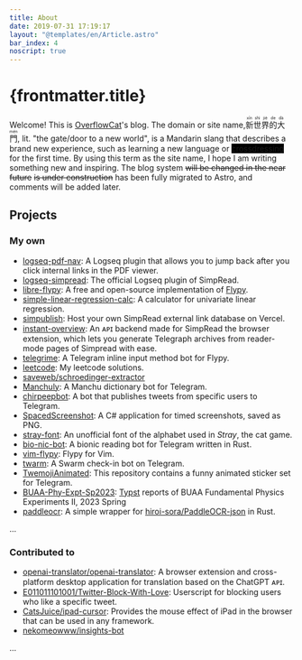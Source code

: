 ---
title: About
date: 2019-07-31 17:19:17
layout: "@templates/en/Article.astro"
bar_index: 4
noscript: true
---


# {frontmatter.title}

Welcome! This is [OverflowCat](https://github.com/OverflowCat)'s blog.
The domain
or site name, <span lang="zh"><ruby>新<rt>xīn</rt></ruby><ruby>世<rt>shì</rt></ruby><ruby>界<rt>jiè</rt></ruby><ruby>的<rt>de</rt></ruby><ruby>大<rt>dà</rt></ruby><ruby>門<rt>mén</rt></ruby></span>,
lit. "the gate/door to a new world",
is a Mandarin slang that describes a brand new experience,
such as learning a new language or <span style="background-color: black;">crossdressing</span> for the first time.
By using this term as the site name, I hope I am writing something new
and inspiring.
The blog system <Del>will be changed in the near future</Del> <Del>is under construction</Del>
<Add>has been fully migrated to Astro</Add>, and comments will be added later.

## Projects

### My own

- [logseq-pdf-nav](https://github.com/OverflowCat/logseq-pdf-nav): A Logseq plugin that allows you to jump back after you click internal links in the PDF viewer.
- [logseq-simpread](https://github.com/OverflowCat/ogseq-simpread): The official Logseq plugin of SimpRead.
- [libre-flypy](https://github.com/OverflowCat/libre-flypy): A free and open-source implementation of [Flypy](https://flypy.com).
- [simple-linear-regression-calc](https://github.com/OverflowCat/simple-linear-regression-calc): A calculator for univariate linear regression.
- [simpublish](https://github.com/OverflowCat/simpublish): Host your own SimpRead external link database on Vercel.
- [instant-overview](https://github.com/OverflowCat/instant-overview): An ᴀᴘɪ backend made for SimpRead the browser extension, which lets you generate Telegraph archives from reader-mode pages of Simpread with ease.
- [telegrime](https://github.com/OverflowCat/telegrime): A Telegram inline input method bot for Flypy.
- [leetcode](https://github.com/OverflowCat/leetcode): My leetcode solutions.
- [saveweb/schroedinger-extractor](https://github.com/saveweb/schroedinger-extractor)
- [Manchuly](https://github.com/OverflowCat/Manchuly): A Manchu dictionary bot for Telegram.
- [chirpeepbot](https://github.com/OverflowCat/chirpeepbot): A bot that publishes tweets from specific users to Telegram.
- [SpacedScreenshot](https://github.com/OverflowCat/SpacedScreenshot): A C# application for timed screenshots, saved as PNG.
- [stray-font](https://github.com/OverflowCat/stray-font): An unofficial font of the alphabet used in *Stray*, the cat game.
- [bio-nic-bot](https://github.com/OverflowCat/bio-nic-bot): A bionic reading bot for Telegram written in Rust.
- [vim-flypy](https://github.com/OverflowCat/vim-flypy): Flypy for Vim.
- [twarm](https://github.com/OverflowCat/twarm): A Swarm check-in bot on Telegram.
- [TwemojiAnimated](https://github.com/OverflowCat/TwemojiAnimated): This repository contains a funny animated sticker set for Telegram.
- [BUAA-Phy-Expt-Sp2023](https://github.com/OverflowCat/BUAA-Phy-Expt-Sp2023): [Typst](https://typst.app/) reports of BUAA Fundamental Physics Experiments II, 2023 Spring
- [paddleocr](https://github.com/OverflowCat/paddleocr): A simple wrapper for [hiroi-sora/PaddleOCR-json](https://github.com/hiroi-sora/PaddleOCR-json/) in Rust.

…

### Contributed to

- [openai-translator/openai-translator](https://github.com/openai-translator/openai-translator): A browser extension and cross-platform desktop application for translation based on the ChatGPT ᴀᴘɪ.
- [E011011101001/Twitter-Block-With-Love](https://github.com/E011011101001/Twitter-Block-With-Love): Userscript for blocking users who like a specific tweet.
- [CatsJuice/ipad-cursor](https://github.com/CatsJuice/ipad-cursor): Provides the mouse effect of iPad in the browser that can be used in any framework.
- [nekomeowww/insights-bot](https://github.com/nekomeowww/insights-bot)

…
